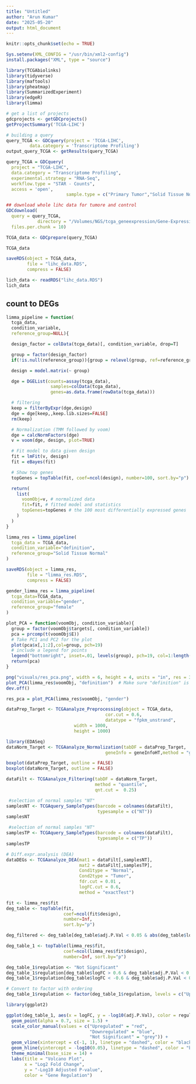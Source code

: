```yaml
---
title: "Untitled"
author: "Arun Kumar"
date: "2025-05-20"
output: html_document
---
```


```r
knitr::opts_chunk$set(echo = TRUE)
```

```r
Sys.setenv(XML_CONFIG = "/usr/bin/xml2-config")
install.packages("XML", type = "source")

```

```r
library(TCGAbiolinks)
library(tidyverse)
library(maftools)
library(pheatmap)
library(SummarizedExperiment)
library(edgeR)
library(limma)

```

```r
# get a list of projects
gdcprojects <- getGDCprojects()
getProjectSummary('TCGA-LIHC')
```

```r
# building a query
query_TCGA <- GDCquery(project = 'TCGA-LIHC',
         data.category = 'Transcriptome Profiling')
output_query_TCGA <- getResults(query_TCGA)
```


```r
query_TCGA = GDCquery(
  project = "TCGA-LIHC",
  data.category = "Transcriptome Profiling", 
  experimental.strategy = "RNA-Seq",
  workflow.type = "STAR - Counts",
  access = 'open',
                       sample.type = c("Primary Tumor","Solid Tissue Normal"))
```


```r
## download whole lihc data for tumore and control
GDCdownload(
  query = query_TCGA,
            directory = "/Volumes/NGS/tcga_geneexpression/Gene-Expression-Analysis/GDCdata",
  files.per.chunk = 10)

```

```r
TCGA_data <- GDCprepare(query_TCGA)

TCGA_data

```

```r
saveRDS(object = TCGA_data,
        file = "lihc_data.RDS",
        compress = FALSE)
```


```r
lich_data <- readRDS("lihc_data.RDS")
lich_data
```
######################################################################### 

## count to DEGs

```r
limma_pipeline = function(
  tcga_data,
  condition_variable,
  reference_group=NULL){

  design_factor = colData(tcga_data)[, condition_variable, drop=T]

  group = factor(design_factor)
  if(!is.null(reference_group)){group = relevel(group, ref=reference_group)}

  design = model.matrix(~ group)

  dge = DGEList(counts=assay(tcga_data),
                 samples=colData(tcga_data),
                 genes=as.data.frame(rowData(tcga_data)))

  # filtering
  keep = filterByExpr(dge,design)
  dge = dge[keep,,keep.lib.sizes=FALSE]
  rm(keep)

  # Normalization (TMM followed by voom)
  dge = calcNormFactors(dge)
  v = voom(dge, design, plot=TRUE)

  # Fit model to data given design
  fit = lmFit(v, design)
  fit = eBayes(fit)

  # Show top genes
  topGenes = topTable(fit, coef=ncol(design), number=100, sort.by="p")

  return(
    list(
      voomObj=v, # normalized data
      fit=fit, # fitted model and statistics
      topGenes=topGenes # the 100 most differentially expressed genes
    )
  )
}
```


```r
limma_res = limma_pipeline(
  tcga_data = TCGA_data,
  condition_variable="definition",
  reference_group="Solid Tissue Normal"
)
```

```r
saveRDS(object = limma_res,
        file = "limma_res.RDS",
        compress = FALSE)
```


```r
gender_limma_res = limma_pipeline(
  tcga_data=TCGA_data,
  condition_variable="gender",
  reference_group="female"
)
```
```r
plot_PCA = function(voomObj, condition_variable){
  group = factor(voomObj$targets[, condition_variable])
  pca = prcomp(t(voomObj$E))
  # Take PC1 and PC2 for the plot
  plot(pca$x[,1:2],col=group, pch=19)
  # include a legend for points
  legend("bottomright", inset=.01, levels(group), pch=19, col=1:length(levels(group)))
  return(pca)
}
```

```r
png("visuals/res_pca.png", width = 6, height = 4, units = "in", res = 300)
plot_PCA(limma_res$voomObj, "definition")  # Make sure "definition" is a valid column
dev.off()

```


```r
res_pca = plot_PCA(limma_res$voomObj, "gender")
```
####################################

```r
dataPrep_Target <- TCGAanalyze_Preprocessing(object = TCGA_data, 
                                      cor.cut = 0.6,
                                      datatype = "fpkm_unstrand",
                          width = 1000,
                          height = 1000) 
```


```r
library(EDASeq)
dataNorm_Target <- TCGAanalyze_Normalization(tabDF = dataPrep_Target,
                                      geneInfo = geneInfoHT,method = "geneLength")
```


```r
boxplot(dataPrep_Target, outline = FALSE)
boxplot(dataNorm_Target, outline = FALSE)
```

```r
dataFilt <- TCGAanalyze_Filtering(tabDF = dataNorm_Target,
                                  method = "quantile", 
                                  qnt.cut =  0.25)
```

```r
 #selection of normal samples "NT"
samplesNT <- TCGAquery_SampleTypes(barcode = colnames(dataFilt),
                                   typesample = c("NT"))
samplesNT
```


```r
 #selection of normal samples "NT"
samplesTP <- TCGAquery_SampleTypes(barcode = colnames(dataFilt),
                                   typesample = c("TP"))
samplesTP
```


```r
# Diff.expr.analysis (DEA)
dataDEGs <- TCGAanalyze_DEA(mat1 = dataFilt[,samplesNT],
                            mat2 = dataFilt[,samplesTP],
                            Cond1type = "Normal",
                            Cond2type = "Tumor",
                            fdr.cut = 0.01 ,
                            logFC.cut = 0.6,
                            method = "exactTest")
```

```r
fit <- limma_res$fit
deg_table <- topTable(fit, 
                      coef=ncol(fit$design), 
                      number=Inf, 
                      sort.by="p")

```


```r
deg_filtered <- deg_table[deg_table$adj.P.Val < 0.05 & abs(deg_table$logFC) > 0.6,]

```


```r
deg_table_1 <- topTable(limma_res$fit, 
                      coef=ncol(limma_res$fit$design), 
                      number=Inf, sort.by="p")

```

```r
deg_table_1$regulation <- "Not Significant"
deg_table_1$regulation[deg_table$logFC > 0.6 & deg_table$adj.P.Val < 0.05] <- "Upregulated"
deg_table_1$regulation[deg_table$logFC < -0.6 & deg_table$adj.P.Val < 0.05] <- "Downregulated"

# Convert to factor with ordering
deg_table_1$regulation <- factor(deg_table_1$regulation, levels = c("Upregulated", "Downregulated", "Not Significant"))

```

```r
library(ggplot2)

ggplot(deg_table_1, aes(x = logFC, y = -log10(adj.P.Val), color = regulation)) +
  geom_point(alpha = 0.7, size = 1.5) +
  scale_color_manual(values = c("Upregulated" = "red", 
                                "Downregulated" = "blue", 
                                "Not Significant" = "grey")) +
  geom_vline(xintercept = c(-1, 1), linetype = "dashed", color = "black") +
  geom_hline(yintercept = -log10(0.05), linetype = "dashed", color = "black") +
  theme_minimal(base_size = 14) +
  labs(title = "Volcano Plot",
       x = "Log2 Fold Change",
       y = "-Log10 Adjusted P-value",
       color = "Gene Regulation")


```























































